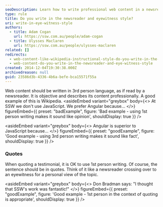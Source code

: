 ```yaml
---
seoDescription: Learn how to write professional web content in a newsreader style using 3rd person language for objective and engaging results.
type: rule
title: Do you write in the newsreader and eyewitness style?
uri: write-in-eye-witness-style
authors:
  - title: Adam Cogan
    url: https://ssw.com.au/people/adam-cogan
  - title: Ulysses Maclaren
    url: https://ssw.com.au/people/ulysses-maclaren
related: []
redirects:
  - web-content-like-wikipedia-instructional-style-do-you-write-in-the-newsreader-and-eyewitness-style
  - web-content-do-you-write-in-the-newsreader-and-eye-witness-style
created: 2014-12-04T19:30:38.000Z
archivedreason: null
guid: 23586d3b-4336-4b6a-befe-bca15571f55a
---
```


Web content should be written in 3rd person language, as if read by a newsreader. It is objective and describes its content professionally. A good example of this is Wikipedia.
<asideEmbed
  variant="greybox"
  body={<>
    At SSW we don't use JavaScript. We prefer Angular because...
  </>}
  figureEmbed={{
    preset: "badExample",
    figure: 'Bad example - using 1st person writing makes it sound like opinion',
    shouldDisplay: true
  }}
/>

<asideEmbed
  variant="greybox"
  body={<>
    Angular is superior to JavaScript because...
  </>}
  figureEmbed={{
    preset: "goodExample",
    figure: 'Good example - using 3rd person writing makes it sound like fact',
    shouldDisplay: true
  }}
/>

### Quotes

When quoting a testimonial, it is OK to use 1st person writing. Of course, the sentence should be in quotes. Think of it like a newsreader crossing over to an eyewitness for a personal view of the topic.

<asideEmbed
  variant="greybox"
  body={<>
    Don Bradman says: "I thought that SSW's work was fantastic!"
  </>}
  figureEmbed={{
    preset: "goodExample",
    figure: 'Good example - 1st person in the context of quoting is appropriate',
    shouldDisplay: true
  }}
/>